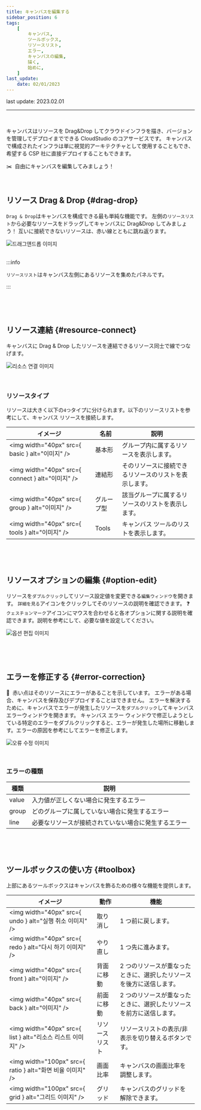 ```yaml
---
title: キャンバスを編集する
sidebar_position: 6
tags:
    [
        キャンバス,
        ツールボックス,
        リソースリスト,
        エラー,
        キャンバスの編集,
        描く,
        始めに,
    ]
last_update:
    date: 02/01/2023
---
```



<span className="theme-doc-version-badge badge badge--secondary">
    last update: 2023.02.01
</span>

<hr />
<br />

キャンバスはリソースを Drag&Drop してクラウドインフラを描き、バージョンを管理してデプロイまでできる <highlight color="#206FD6">CloudStudio のコアサービス</highlight>です。
キャンバスで構成されたインフラは単に視覚的アーキテクチャとして使用することもでき、希望する CSP 社に直接デプロイすることもできます。

✂️  自由にキャンバスを編集してみましょう！

<p>&nbsp;</p>

## リソース Drag & Drop {#drag-drop}

`Drag & Drop`はキャンバスを構成できる最も単純な機能です。
左側の`リソースリスト`から必要なリソースをドラッグしてキャンバスに Drag&Drop してみましょう！
互いに接続できないリソースは、赤い線とともに跳ね返ります。

<div className={styles.imgWrap}>
    <img src={dragDrop} alt="드래그앤드롭 이미지" width={800} />
</div>

<br />

:::info

`リソースリスト`はキャンバス左側にあるリソースを集めたパネルです。

:::

<p>&nbsp;</p>
<p>&nbsp;</p>

## リソース連結 {#resource-connect}

キャンバスに Drag & Drop したリソースを連結できるリソース同士で線でつなげます。

<div className={styles.imgWrap}>
    <img src={lineConnection} alt="리소스 연결 이미지" width={800} />
</div>

<br />
<br />

### リソースタイプ

リソースは大きく以下の`4つ`タイプに分けられます。以下のリソースリストを参考にして、キャンバス リソースを接続します。

| イメージ                                          | 名前       | 説明                                                   |
| ------------------------------------------------- | ---------- | ------------------------------------------------------ |
| <img width="40px" src={ basic } alt="이미지" />   | 基本形     | グループ内に属するリソースを表示します。               |
| <img width="40px" src={ connect } alt="이미지" /> | 連結形     | そのリソースに接続できるリソースのリストを表示します。 |
| <img width="40px" src={ group } alt="이미지" />   | グループ型 | 該当グループに属するリソースのリストを表示します。     |
| <img width="40px" src={ tools } alt="이미지" />   | Tools      | キャンバス ツールのリストを表示します。                |

<p>&nbsp;</p>
<p>&nbsp;</p>

## リソースオプションの編集 {#option-edit}

リソースを`ダブルクリック`してリソース設定値を変更できる`編集ウィンドウ`を開きます。
`詳細を見る`アイコンをクリックしてそのリソースの説明を確認できます。
❓ `クェスチョンマーク`アイコンにマウスを合わせると各オプションに関する説明を確認できます。説明を参考にして、必要な値を設定してください。

<div className={styles.imgWrap}>
    <img src={edit} alt="옵션 편집 이미지" width={800} />
</div>

<p>&nbsp;</p>
<p>&nbsp;</p>

## エラーを修正する {#error-correction}

🔴  赤い点はそのリソースにエラーがあることを示しています。 <highlight color="#FF7272">エラーがある場合、キャンバスを保存及びデプロイすることはできません。</highlight>
エラーを解決するために、キャンバスでエラーが発生したリソースを`ダブルクリック`してキャンバスエラーウィンドウを開きます。
キャンバス エラー ウィンドウで修正しようとしている特定のエラーをダブルクリックすると、エラーが発生した場所に移動します。エラーの原因を参考にしてエラーを修正します。

<div className={styles.imgWrap}>
    <img src={error} alt="오류 수정 이미지" width={800} />
</div>

<p>&nbsp;</p>

### エラーの種類

| 種類  | 説明                                                 |
| ----- | ---------------------------------------------------- |
| value | 入力値が正しくない場合に発生するエラー               |
| group | どのグループに属していない場合に発生するエラー       |
| line  | 必要なリソースが接続されていない場合に発生するエラー |

<p>&nbsp;</p>
<p>&nbsp;</p>

## ツールボックスの使い方 {#toolbox}

上部にあるツールボックスはキャンバスを飾るための様々な機能を提供します。

| イメージ                                                     | 動作           | 機能                                                                 |
| ------------------------------------------------------------ | -------------- | -------------------------------------------------------------------- |
| <img width="40px" src={ undo } alt="실행 취소 이미지" />     | 取り消し       | 1 つ前に戻します。                                                   |
| <img width="40px" src={ redo } alt="다시 하기 이미지" />     | やり直し       | 1 つ先に進みます。                                                   |
| <img width="40px" src={ front } alt="이미지" />              | 背面に移動     | 2 つのリソースが重なったときに、選択したリソースを後方に送信します。 |
| <img width="40px" src={ back } alt="이미지" />               | 前面に移動     | 2 つのリソースが重なったときに、選択したリソースを前方に送信します。 |
| <img width="40px" src={ list } alt="리소스 리스트 이미지" /> | リソースリスト | リソースリストの表示/非表示を切り替えるボタンです。                  |
| <img width="100px" src={ ratio } alt="화면 비율 이미지" />   | 画面比率       | キャンバスの画面比率を調整します。                                   |
| <img width="100px" src={ grid } alt="그리드 이미지" />       | グリッド       | キャンバスのグリッドを解除できます。                                 |
